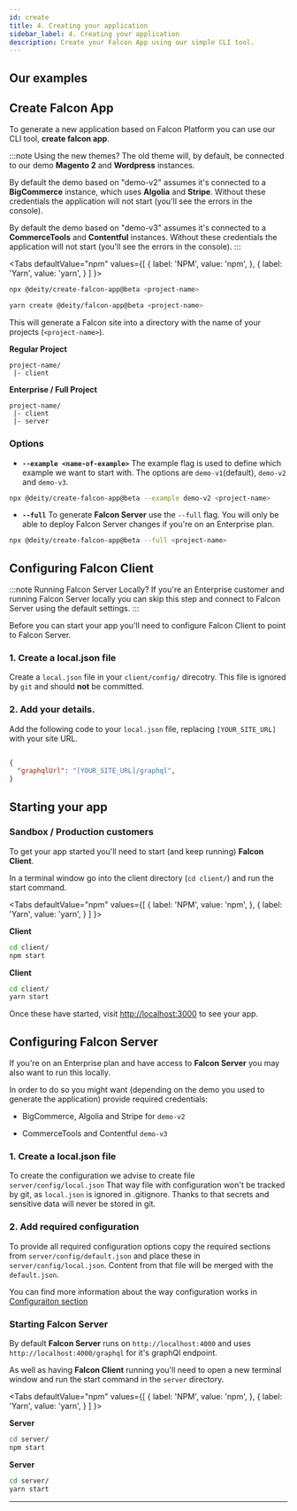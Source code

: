 ```yaml
---
id: create
title: 4. Creating your application
sidebar_label: 4. Creating your application
description: Create your Falcon App using our simple CLI tool.
---
```


## Our examples


<Examples />

## Create Falcon App

To generate a new application based on Falcon Platform you can use our CLI tool, **create falcon app**.

:::note Using the new themes?
The old theme will, by default, be connected to our demo **Magento 2** and **Wordpress** instances.

By default the demo based on "demo-v2" assumes it's connected to a **BigCommerce** instance, which uses **Algolia** and **Stripe**. Without these credentials the application will not start (you'll see the errors in the console). 

By default the demo based on "demo-v3" assumes it's connected to a **CommerceTools** and **Contentful** instances. Without these credentials the application will not start (you'll see the errors in the console). 
:::


<Tabs
  defaultValue="npm"
  values={[
    { label: 'NPM', value: 'npm', },
    { label: 'Yarn', value: 'yarn', }
  ]
}>
<TabItem value="npm">

```bash
npx @deity/create-falcon-app@beta <project-name>
```

</TabItem>
<TabItem value="yarn">

```bash
yarn create @deity/falcon-app@beta <project-name>
```

</TabItem>
</Tabs>

This will generate a Falcon site into a directory with the name of your projects (`<project-name>`).

**Regular Project** 
```
project-name/
 |- client
```

**Enterprise / Full Project** 
```
project-name/
 |- client
 |- server
```

### Options

- **`--example <name-of-example>`** The example flag is used to define which example we want to start with. The options are `demo-v1`(default), `demo-v2` and `demo-v3`.

```bash
npx @deity/create-falcon-app@beta --example demo-v2 <project-name>
```

- **`--full`** To generate **Falcon Server** use the `--full` flag. You will only be able to deploy Falcon Server changes if you're on an Enterprise plan.


```bash
npx @deity/create-falcon-app@beta --full <project-name>
```

## Configuring Falcon Client

:::note Running Falcon Server Locally?
If you're an Enterprise customer and running Falcon Server locally you can skip this step and connect to Falcon Server using the default settings.
:::

Before you can start your app you'll need to configure Falcon Client to point to Falcon Server. 

### 1. Create a local.json file

Create a `local.json` file in your `client/config/` direcotry. This file is ignored by `git` and should **not** be committed. 

### 2. Add your details.

Add the following code to your `local.json` file, replacing `[YOUR_SITE_URL]` with your site URL.

```json
  
{
  "graphqlUrl": "[YOUR_SITE_URL]/graphql",
}
```

## Starting your app

### Sandbox / Production customers

To get your app started you'll need to start (and keep running) **Falcon Client**.

In a terminal window go into the client directory (`cd client/`) and run the start command.

<Tabs
  defaultValue="npm"
  values={[
    { label: 'NPM', value: 'npm', },
    { label: 'Yarn', value: 'yarn', }
  ]
}>
<TabItem value="npm">

**Client**
```bash
cd client/
npm start
```

</TabItem>
<TabItem value="yarn">

**Client**
```bash
cd client/
yarn start
```

</TabItem>
</Tabs>

Once these have started, visit <a href="http://localhost:3000" target="_blank" rel="noreferrer noopener">http://localhost:3000</a> to see your app.

## Configuring Falcon Server

If you're on an Enterprise plan and have access to **Falcon Server** you may also want to run this locally. 

In order to do so you might want (depending on the demo you used to generate the application) provide required credentials:

- BigCommerce, Algolia and Stripe for `demo-v2`

- CommerceTools and Contentful `demo-v3`

###  1. Create a local.json file

To create the configuration we advise to create file `server/config/local.json`
That way file with configuration won't be tracked by git, as `local.json` is ignored in .gitignore. Thanks to that secrets and sensitive data will never be stored in git.

### 2. Add required configuration

To provide all required configuration options copy the required sections from `server/config/default.json` and place these in `server/config/local.json`. Content from that file will be merged with the `default.json`. 

You can find more information about the way configuration works in [Configuraiton section](../server-v3/configuration)

### Starting Falcon Server

By default **Falcon Server** runs on `http://localhost:4000` and uses `http://localhost:4000/graphql` for it's graphQl endpoint.

As well as having **Falcon Client** running you'll need to open a new terminal window and run the start command in the `server` directory.

<Tabs
  defaultValue="npm"
  values={[
    { label: 'NPM', value: 'npm', },
    { label: 'Yarn', value: 'yarn', }
  ]
}>
<TabItem value="npm">

**Server**
```bash
cd server/
npm start
```

</TabItem>
<TabItem value="yarn">

**Server**
```bash
cd server/
yarn start
```

</TabItem>
</Tabs>

---
